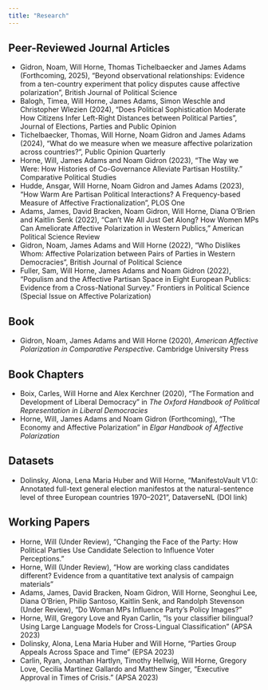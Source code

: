 ```yaml
---
title: "Research"
---
```


## Peer-Reviewed Journal Articles

- Gidron, Noam, Will Horne, Thomas Tichelbaecker and James Adams (Forthcoming, 2025), “Beyond observational relationships: Evidence from a ten-country experiment that policy disputes cause affective polarization”, British Journal of Political Science  
- Balogh, Timea, Will Horne, James Adams, Simon Weschle and Christopher Wlezien (2024), “Does Political Sophistication Moderate How Citizens Infer Left-Right Distances between Political Parties”, Journal of Elections, Parties and Public Opinion  
- Tichelbaecker, Thomas, Will Horne, Noam Gidron and James Adams (2024), “What do we measure when we measure affective polarization across countries?”, Public Opinion Quarterly  
- Horne, Will, James Adams and Noam Gidron (2023), “The Way we Were: How Histories of Co-Governance Alleviate Partisan Hostility.” Comparative Political Studies  
- Hudde, Ansgar, Will Horne, Noam Gidron and James Adams (2023), “How Warm Are Partisan Political Interactions? A Frequency-based Measure of Affective Fractionalization”, PLOS One  
- Adams, James, David Bracken, Noam Gidron, Will Horne, Diana O’Brien and Kaitlin Senk (2022), “Can’t We All Just Get Along? How Women MPs Can Ameliorate Affective Polarization in Western Publics,” American Political Science Review  
- Gidron, Noam, James Adams and Will Horne (2022), “Who Dislikes Whom: Affective Polarization between Pairs of Parties in Western Democracies”, British Journal of Political Science  
- Fuller, Sam, Will Horne, James Adams and Noam Gidron (2022), “Populism and the Affective Partisan Space in Eight European Publics: Evidence from a Cross-National Survey.” Frontiers in Political Science (Special Issue on Affective Polarization)

## Book

- Gidron, Noam, James Adams and Will Horne (2020), *American Affective Polarization in Comparative Perspective*. Cambridge University Press

## Book Chapters

- Boix, Carles, Will Horne and Alex Kerchner (2020), “The Formation and Development of Liberal Democracy” in *The Oxford Handbook of Political Representation in Liberal Democracies*  
- Horne, Will, James Adams and Noam Gidron (Forthcoming), “The Economy and Affective Polarization” in *Elgar Handbook of Affective Polarization*

## Datasets

- Dolinsky, Alona, Lena Maria Huber and Will Horne, “ManifestoVault V1.0: Annotated full-text general election manifestos at the natural-sentence level of three European countries 1970–2021”, DataverseNL (DOI link)

## Working Papers

- Horne, Will (Under Review), “Changing the Face of the Party: How Political Parties Use Candidate Selection to Influence Voter Perceptions.”  
- Horne, Will (Under Review), “How are working class candidates different? Evidence from a quantitative text analysis of campaign materials”  
- Adams, James, David Bracken, Noam Gidron, Will Horne, Seonghui Lee, Diana O’Brien, Philip Santoso, Kaitlin Senk, and Randolph Stevenson (Under Review), “Do Woman MPs Influence Party’s Policy Images?”  
- Horne, Will, Gregory Love and Ryan Carlin, “Is your classifier bilingual? Using Large Language Models for Cross-Lingual Classification” (APSA 2023)  
- Dolinsky, Alona, Lena Maria Huber and Will Horne, “Parties Group Appeals Across Space and Time” (EPSA 2023)  
- Carlin, Ryan, Jonathan Hartlyn, Timothy Hellwig, Will Horne, Gregory Love, Cecilia Martinez Gallardo and Matthew Singer, “Executive Approval in Times of Crisis.” (APSA 2023)
